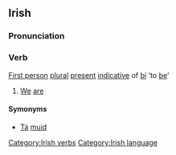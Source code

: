 ==Irish==
===Pronunciation===
{{IPA|[tɑːm&#690;əd&#690;]}}
===Verb===
[[Category:Irish verbs]]
[[First person]] [[plural]] [[present]] [[indicative]] of [[bí]] 'to [[be]]'
#[[We]] [[are]]
====Symonyms====
*[[Tá]] [[muid]]

[[Category:Irish language]]